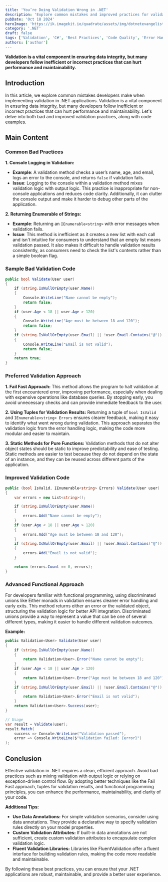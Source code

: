 ```yaml
---
title: 'You’re Doing Validation Wrong in .NET'
description: 'Explore common mistakes and improved practices for validation in .NET applications.'
pubDate: 'Oct 18 2024'
heroImage: 'https://ik.imagekit.io/quadrate/assets/img/dotnetevangelist/you-are-doing-validation-wrong-in-net-code.jpg?updatedAt=1746813295005'
category: '.NET'
draft: false
tags: ['Validation', 'C#', 'Best Practices', 'Code Quality', 'Error Handling']
authors: ['author']
---
```


**Validation is a vital component in ensuring data integrity, but many developers follow inefficient or incorrect practices that can hurt performance and maintainability.**

## Introduction

In this article, we explore common mistakes developers make when implementing validation in .NET applications. Validation is a vital component in ensuring data integrity, but many developers follow inefficient or incorrect practices that can hurt performance and maintainability. Let's delve into both bad and improved validation practices, along with code examples.

## Main Content

### Common Bad Practices

**1. Console Logging in Validation:**
- **Example**: A validation method checks a user’s name, age, and email, logs an error to the console, and returns `false` if validation fails.
- **Issue**: Logging to the console within a validation method mixes validation logic with output logic. This practice is inappropriate for non-console applications and reduces code clarity. Additionally, it can clutter the console output and make it harder to debug other parts of the application.

**2. Returning Enumerable of Strings:**
- **Example**: Returning an `IEnumerable<string>` with error messages when validation fails.
- **Issue**: This method is inefficient as it creates a new list with each call and isn't intuitive for consumers to understand that an empty list means validation passed. It also makes it difficult to handle validation results consistently, as consumers need to check the list's contents rather than a simple boolean flag.

### Sample Bad Validation Code

```csharp
public bool Validate(User user)
{
    if (string.IsNullOrEmpty(user.Name))
    {
        Console.WriteLine("Name cannot be empty");
        return false;
    }
    if (user.Age < 18 || user.Age > 120)
    {
        Console.WriteLine("Age must be between 18 and 120");
        return false;
    }
    if (string.IsNullOrEmpty(user.Email) || !user.Email.Contains("@"))
    {
        Console.WriteLine("Email is not valid");
        return false;
    }
    return true;
}
```

### Preferred Validation Approach

**1. Fail Fast Approach:**
This method allows the program to halt validation at the first encountered error, improving performance, especially when dealing with expensive operations like database queries. By stopping early, you avoid unnecessary checks and can provide immediate feedback to the user.

**2. Using Tuples for Validation Results:**
Returning a tuple of `bool IsValid` and `IEnumerable<string> Errors` ensures clearer feedback, making it easy to identify what went wrong during validation. This approach separates the validation logic from the error handling logic, making the code more modular and easier to maintain.

**3. Static Methods for Pure Functions:**
Validation methods that do not alter object states should be static to improve predictability and ease of testing. Static methods are easier to test because they do not depend on the state of an instance, and they can be reused across different parts of the application.

### Improved Validation Code

```csharp
public (bool IsValid, IEnumerable<string> Errors) Validate(User user)
{
    var errors = new List<string>();

    if (string.IsNullOrEmpty(user.Name))
    {
        errors.Add("Name cannot be empty");
    }
    if (user.Age < 18 || user.Age > 120)
    {
        errors.Add("Age must be between 18 and 120");
    }
    if (string.IsNullOrEmpty(user.Email) || !user.Email.Contains("@"))
    {
        errors.Add("Email is not valid");
    }

    return (errors.Count == 0, errors);
}
```

### Advanced Functional Approach

For developers familiar with functional programming, using discriminated unions like Either monads in validation ensures cleaner error handling and early exits. This method returns either an error or the validated object, structuring the validation logic for better API integration. Discriminated unions provide a way to represent a value that can be one of several different types, making it easier to handle different validation outcomes.

**Example:**

```csharp
public Validation<User> Validate(User user)
{
    if (string.IsNullOrEmpty(user.Name))
    {
        return Validation<User>.Error("Name cannot be empty");
    }
    if (user.Age < 18 || user.Age > 120)
    {
        return Validation<User>.Error("Age must be between 18 and 120");
    }
    if (string.IsNullOrEmpty(user.Email) || !user.Email.Contains("@"))
    {
        return Validation<User>.Error("Email is not valid");
    }
    return Validation<User>.Success(user);
}

// Usage
var result = Validate(user);
result.Match(
    success => Console.WriteLine("Validation passed"),
    error => Console.WriteLine($"Validation failed: {error}")
);
```

## Conclusion

Effective validation in .NET requires a clean, efficient approach. Avoid bad practices such as mixing validation with output logic or relying on exception-driven control flow. By adopting better techniques like the Fail Fast approach, tuples for validation results, and functional programming principles, you can enhance the performance, maintainability, and clarity of your code.

**Additional Tips:**
- **Use Data Annotations:** For simple validation scenarios, consider using data annotations. They provide a declarative way to specify validation rules directly on your model properties.
- **Custom Validation Attributes:** If built-in data annotations are not sufficient, create custom validation attributes to encapsulate complex validation logic.
- **Fluent Validation Libraries:** Libraries like FluentValidation offer a fluent interface for building validation rules, making the code more readable and maintainable.

By following these best practices, you can ensure that your .NET applications are robust, maintainable, and provide a better user experience.
